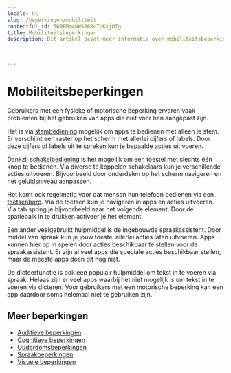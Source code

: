 ```yaml
---
locale: nl
slug: /beperkingen/mobiliteit
contentful_id: 5W9EMm4NWSB6RcTpKxjOTg
title: Mobiliteitsbeperkingen
description: Dit artikel bevat meer informatie over mobiliteitsbeperkingen.


	
---
```


# Mobiliteitsbeperkingen

Gebruikers met een fysieke of motorische beperking ervaren vaak problemen bij het gebruiken van apps die niet voor hen aangepast zijn.

Het is via [stembediening](/nl/stats/stembediening) mogelijk om apps te bedienen met alleen je stem. Er verschijnt een raster op het scherm met allerlei cijfers of labels. Door deze cijfers of labels uit te spreken kun je bepaalde acties uit voeren.

Dankzij [schakelbediening](/nl/stats/schakelbediening) is het mogelijk om een toestel met slechts één knop te bedienen. Via diverse te koppelen schakelaars kun je verschillende acties uitvoeren. Bijvoorbeeld door onderdelen op het scherm navigeren en het geluidsniveau aanpassen.

Het komt ook regelmatig voor dat mensen hun telefoon bedienen via een [toetsenbord](/nl/stats/toetsenbordbediening). Via de toetsen kun je navigeren in apps en acties uitvoeren. Via tab spring je bijvoorbeeld naar het volgende element. Door de spatiebalk in te drukken activeer je het element.

Een ander veelgebruikt hulpmiddel is de ingebouwde spraakassistent. Door middel van spraak kun je jouw toestel allerlei acties laten uitvoeren. Apps kunnen hier op in spelen door acties beschikbaar te stellen voor de spraakassistent. Er zijn al veel apps die speciale acties beschikbaar stellen, maar de meeste apps doen dit nog niet.

De dicteerfunctie is ook een populair hulpmiddel om tekst in te voeren via spraak. Helaas zijn er veel apps waarbij het niet mogelijk is om tekst in te voeren via dicteren. Voor gebruikers met een motorische beperking kan een app daardoor soms helemaal niet te gebruiken zijn.

## Meer beperkingen

- [Auditieve beperkingen](/nl/artikelen/beperkingen/auditief)
- [Cognitieve beperkingen](/nl/artikelen/beperkingen/cognitief)
- [Ouderdomsbeperkingen](/nl/artikelen/beperkingen/ouderdom)
- [Spraakbeperkingen](/nl/artikelen/beperkingen/spraak)
- [Visuele beperkingen](/nl/artikelen/beperkingen/visueel)